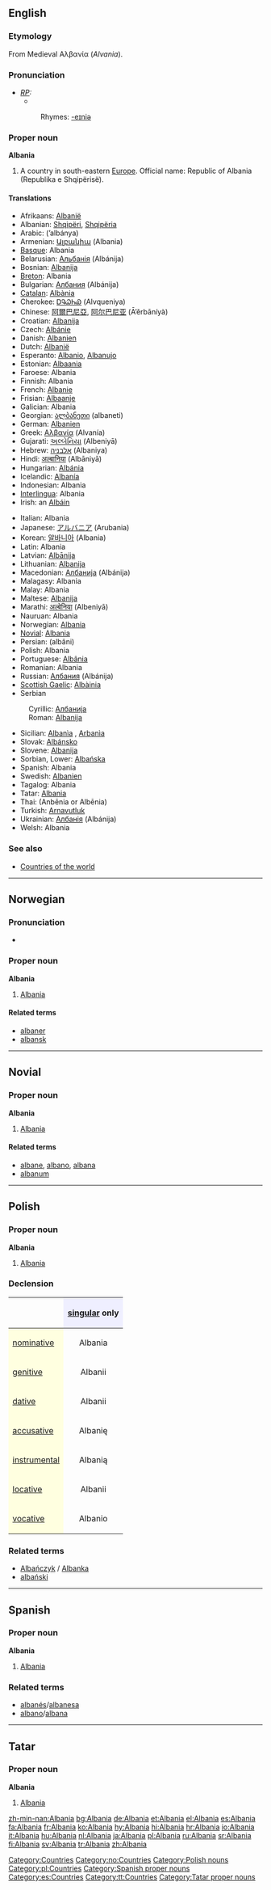 {{see|Albánia|Albanía|Albanìa|Albània|Albânia}}
==English==
{{wikipedia}}

===Etymology===
From Medieval {{Gr.}} Αλβανία (''Alvania'').

===Pronunciation===
* ''[[RP]]:''
** {{IPA|/ælˈbeɪniə/}}
*:Rhymes: [[Rhymes:English:-eɪniə|-eɪniə]]

===Proper noun===
'''Albania'''

# A country in south-eastern [[Europe]]. Official name: Republic of Albania (Republika e Shqipërisë).

====Translations====
{{top}}
*Afrikaans: [[Albanië]]
*Albanian: [[Shqipëri]], [[Shqipëria]]
*Arabic: {{ARchar|[[ألبانيا]]}} (’albánya) {{f}}
*Armenian: [[Ալբանիա]] (Albania)
*[[Basque]]: Albania
*Belarusian: [[Альбанія]] (Albánija)
*Bosnian: [[Albanija]] {{f}}
*[[Breton]]: Albania
*Bulgarian: [[Албания]] (Albánija) {{f}}
*[[Catalan]]: [[Albània]] {{f}}
*Cherokee: [[ᎠᎸᏇᏂᏯ]] (Alvqueniya)
*Chinese: [[阿爾巴尼亞]], [[阿尔巴尼亚]] (Ā’ěrbāníyà)
*Croatian: [[Albanija]] {{f}}
*Czech: [[Albánie]]
*Danish: [[Albanien]]
*Dutch: [[Albanië]]
*Esperanto: [[Albanio]], [[Albanujo]]
*Estonian: [[Albaania]]
*Faroese: Albania
*Finnish: Albania
*French: [[Albanie]] {{f}}
*Frisian: [[Albaanje]]
*Galician: Albania {{f}}
*Georgian: [[ალბანეთი]] (albaneti)
*German: [[Albanien]] {{n}}
*Greek: [[Αλβανία]] (Alvanía) {{f}}
*Gujarati: [[અલ્બેનિયા]] (Albeniyā)
*Hebrew: [[אלבניה]] (Albaniya)
*Hindi: [[अल्बानिया]] (Albāniyā)
*Hungarian: [[Albánia]]
*Icelandic: [[Albanía]]
*Indonesian: Albania
*[[Interlingua]]: Albania
*Irish: an [[Albáin]] {{f}}
{{mid}}
*Italian: Albania {{f}}
*Japanese: [[アルバニア]] (Arubania)
*Korean: [[알바니아]] (Albania)
*Latin: Albania {{f}}
*Latvian: [[Albānija]]
*Lithuanian: [[Albanija]]
*Macedonian: [[Албанија]] (Albánija)
*Malagasy: Albania
*Malay: Albania
*Maltese: [[Albanija]]
*Marathi: [[अल्बेनिया]] (Albeniyā)
*Nauruan: Albania
*Norwegian: [[#Norwegian|Albania]]
*[[Novial]]: [[Albania]]
*Persian: {{FAchar|[[آلبانی]]}} (albâni)
*Polish: Albania {{f}}
*Portuguese: [[Albânia]] {{f}}
*Romanian: Albania {{f}}
*Russian: [[Албания]] (Albánija) {{f}}
*[[Scottish Gaelic]]: [[Albàinia]]
*Serbian
:Cyrillic: [[Албанија]] {{f}}
:Roman: [[Albanija#Serbian|Albanija]] {{f}}
*Sicilian: [[Albanìa]] {{f}}, [[Arbanìa]] {{f}}
*Slovak: [[Albánsko]]
*Slovene: [[Albanija]] {{f}}
*Sorbian, Lower: [[Albańska]] {{f}}
*Spanish: Albania {{f}}
*Swedish: [[Albanien]]
*Tagalog: Albania
*Tatar: [[Albania#Tatar|Albania]]
*Thai: {{THchar|[[อัลเบเนีย]]}} (Anbēnia or Albēnia)
*Turkish: [[Arnavutluk]]
*Ukrainian: [[Албанія]] (Albánija) {{f}}
*Welsh: Albania {{f}}
{{bottom}}

===See also===
*[[Countries of the world]]

[[Category:Countries]]

----

==Norwegian==
===Pronunciation===
*{{IPA|/ɑlbɑnjɑ/}}

===Proper noun===
'''Albania'''

# [[#English|Albania]]

====Related terms====
*[[albaner]]
*[[albansk]]

[[Category:no:Countries]]

----

==Novial==

===Proper noun===
'''Albania'''

# [[#English|Albania]]

====Related terms====
*[[albane]], [[albano]], [[albana]]
*[[albanum]]

----

==Polish==

===Proper noun===
'''Albania''' {{f}}

# [[#English|Albania]]

===Declension===
{| border="1" cellpadding="4" cellspacing="0"
!
! style="background-color: #EFEFFF" align="center"|[[singular]] only
|-
! style="background-color: #FFFFE0" align="left"|[[nominative case|nominative]]
| align="center"|Albania
|-
! style="background-color: #FFFFE0" align="left"|[[genitive case|genitive]]
| align="center"|Albanii
|-
! style="background-color: #FFFFE0" align="left"|[[dative case|dative]]
| align="center"|Albanii
|-
! style="background-color: #FFFFE0" align="left"|[[accusative case|accusative]]
| align="center"|Albanię
|-
! style="background-color: #FFFFE0" align="left"|[[instrumental case|instrumental]]
| align="center"|Albanią
|-
! style="background-color: #FFFFE0" align="left"|[[locative case|locative]]
| align="center"|Albanii
|-
! style="background-color: #FFFFE0" align="left"|[[vocative case|vocative]]
| align="center"|Albanio
|}

===Related terms===
*[[Albańczyk]] / [[Albanka]]
*[[albański]]

[[Category:Polish nouns]]
[[Category:pl:Countries]]

----

==Spanish==

===Proper noun===
'''Albania''' {{f}}

# [[#English|Albania]]

===Related terms===
*[[albanés]]/[[albanesa]]
*[[albano]]/[[albana]]

[[Category:Spanish proper nouns]]
[[Category:es:Countries]]

----

==Tatar==

===Proper noun===
'''Albania'''

# [[Albania#English|Albania]]

[[Category:tt:Countries]]
[[Category:Tatar proper nouns]]

[[zh-min-nan:Albania]]
[[bg:Albania]]
[[de:Albania]]
[[et:Albania]]
[[el:Albania]]
[[es:Albania]]
[[fa:Albania]]
[[fr:Albania]]
[[ko:Albania]]
[[hy:Albania]]
[[hi:Albania]]
[[hr:Albania]]
[[io:Albania]]
[[it:Albania]]
[[hu:Albania]]
[[nl:Albania]]
[[ja:Albania]]
[[pl:Albania]]
[[ru:Albania]]
[[sr:Albania]]
[[fi:Albania]]
[[sv:Albania]]
[[tr:Albania]]
[[zh:Albania]]